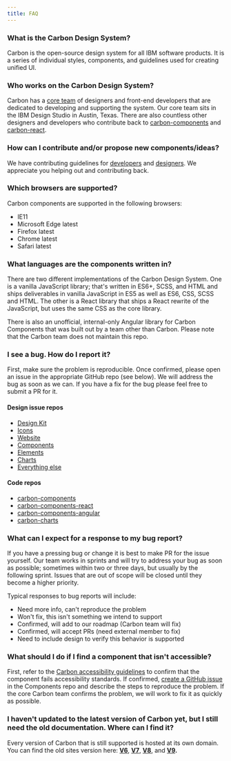 ```yaml
---
title: FAQ
---
```



### What is the Carbon Design System?

Carbon is the open-source design system for all IBM software products. It is a series of individual styles, components, and guidelines used for creating unified UI.

### Who works on the Carbon Design System?

Carbon has a [core team](https://github.com/orgs/carbon-design-system/people) of designers and front-end developers that are dedicated to developing and supporting the system. Our core team sits in the IBM Design Studio in Austin, Texas. There are also countless other designers and developers who contribute back to [carbon-components](https://github.com/IBM/carbon-components#contributors) and [carbon-react](https://github.com/IBM/carbon-components-react#contributors).

### How can I contribute and/or propose new components/ideas?

We have contributing guidelines for [developers](/contributing/developers) and [designers](/contributing/designers). We appreciate you helping out and contributing back.

### Which browsers are supported?

Carbon components are supported in the following browsers:

- IE11
- Microsoft Edge latest
- Firefox latest
- Chrome latest
- Safari latest

### What languages are the components written in?

There are two different implementations of the Carbon Design System. One is a vanilla JavaScript library; that's written in ES6+, SCSS, and HTML and ships deliverables in vanilla JavaScript in ES5 as well as ES6, CSS, SCSS and HTML. The other is a React library that ships a React rewrite of the JavaScript, but uses the same CSS as the core library.

There is also an unofficial, internal-only Angular library for Carbon Components that was built out by a team other than Carbon. Please note that the Carbon team does not maintain this repo.

### I see a bug. How do I report it?

First, make sure the problem is reproducible. Once confirmed, please open an issue in the appropriate GitHub repo (see below). We will address the bug as soon as we can. If you have a fix for the bug please feel free to submit a PR for it.

#### Design issue repos

- [Design Kit](https://github.com/IBM/carbon-design-kit/issues/new)
- [Icons](https://github.com/IBM/carbon-icons/issues/new)
- [Website](https://github.com/carbon-design-system/carbon-website/issues/new/choose)
- [Components](https://github.com/IBM/carbon-components/issues/new/choose)
- [Elements](https://github.com/IBM/carbon-elements/issues/new/choose)
- [Charts](https://github.com/IBM/carbon-charts/issues/new)
- [Everything else](https://github.com/carbon-design-system/issue-tracking/issues/new)

#### Code repos

- [carbon-components](https://github.com/IBM/carbon-components/issues/new/choose)
- [carbon-components-react](https://github.com/IBM/carbon-components-react/issues/new/choose)
- [carbon-components-angular](https://github.com/IBM/carbon-components-angular/issues/new)
- [carbon-charts](https://github.com/IBM/carbon-charts/issues/new)

### What can I expect for a response to my bug report?

If you have a pressing bug or change it is best to make PR for the issue yourself. Our team works in sprints and will try to address your bug as soon as possible; sometimes within two or three days, but usually by the following sprint. Issues that are out of scope will be closed until they become a higher priority.

Typical responses to bug reports will include:

- Need more info, can't reproduce the problem
- Won't fix, this isn't something we intend to support
- Confirmed, will add to our roadmap (Carbon team will fix)
- Confirmed, will accept PRs (need external member to fix)
- Need to include design to verify this behavior is supported

### What should I do if I find a component that isn't accessible?

First, refer to the [Carbon accessibility guidelines](/guidelines/accessibility) to confirm that the component fails accessibility standards. If confirmed, [create a GitHub issue](https://github.com/IBM/carbon-components/issues/new/choose) in the Components repo and describe the steps to reproduce the problem. If the core Carbon team confirms the problem, we will work to fix it as quickly as possible.

### I haven't updated to the latest version of Carbon yet, but I still need the old documentation. Where can I find it?

Every version of Carbon that is still supported is hosted at its own domain. You can find the old sites version here:
**[V6](http://v6.carbondesignsystem.com/)**, **[V7](http://v7.carbondesignsystem.com/)**, **[V8](http://v8.carbondesignsystem.com/)**, and **[V9](http://v9.carbondesignsystem.com/).**
